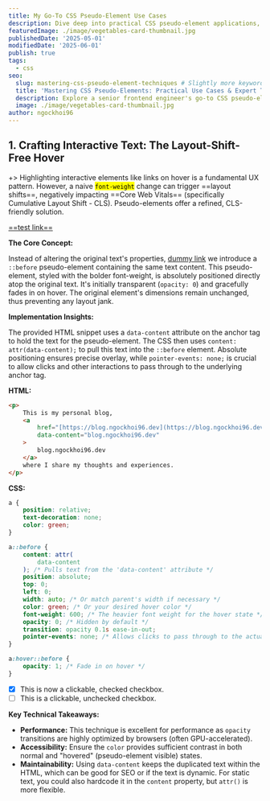 ```yaml
---
title: My Go-To CSS Pseudo-Element Use Cases
description: Dive deep into practical CSS pseudo-element applications, from crafting elegant UI details and enhancing form usability to optimizing animations for a smoother user experience.
featuredImage: ./image/vegetables-card-thumbnail.jpg
publishedDate: '2025-05-01'
modifiedDate: '2025-06-01'
publish: true
tags:
  - css
seo:
  slug: mastering-css-pseudo-element-techniques # Slightly more keyword-rich slug
  title: 'Mastering CSS Pseudo-Elements: Practical Use Cases & Expert Tips'
  description: Explore a senior frontend engineer's go-to CSS pseudo-element techniques for enhancing UIs, optimizing performance, and writing cleaner, more maintainable code.
  image: ./image/vegetables-card-thumbnail.jpg
author: ngockhoi96
---
```


## 1. Crafting Interactive Text: The Layout-Shift-Free Hover

+> Highlighting interactive elements like links on hover is a fundamental UX pattern. However, a naive <mark>`font-weight`</mark> change can trigger ==layout shifts==, negatively impacting ==Core Web Vitals== (specifically Cumulative Layout Shift - CLS). Pseudo-elements offer a refined, CLS-friendly solution.

[==test link==](https://developer.mozilla.org/en-US/blog/launching-new-front-end/)

**The Core Concept:**

Instead of altering the original text's properties, [dummy link](https://blog.ngockhoi96.dev) we introduce a `::before` pseudo-element containing the same text content. This pseudo-element, styled with the bolder font-weight, is absolutely positioned directly atop the original text. It's initially transparent (`opacity: 0`) and gracefully fades in on hover. The original element's dimensions remain unchanged, thus preventing any layout jank.

**Implementation Insights:**

The provided HTML snippet uses a `data-content` attribute on the anchor tag to hold the text for the pseudo-element. The CSS then uses `content: attr(data-content);` to pull this text into the `::before` element. Absolute positioning ensures precise overlay, while `pointer-events: none;` is crucial to allow clicks and other interactions to pass through to the underlying anchor tag.

**HTML:**

```html
<p>
	This is my personal blog,
	<a
		href="[https://blog.ngockhoi96.dev](https://blog.ngockhoi96.dev)"
		data-content="blog.ngockhoi96.dev"
	>
		blog.ngockhoi96.dev
	</a>
	where I share my thoughts and experiences.
</p>
```

**CSS:**

```css
a {
	position: relative;
	text-decoration: none;
	color: green;
}

a::before {
	content: attr(
		data-content
	); /* Pulls text from the 'data-content' attribute */
	position: absolute;
	top: 0;
	left: 0;
	width: auto; /* Or match parent's width if necessary */
	color: green; /* Or your desired hover color */
	font-weight: 600; /* The heavier font weight for the hover state */
	opacity: 0; /* Hidden by default */
	transition: opacity 0.1s ease-in-out;
	pointer-events: none; /* Allows clicks to pass through to the actual link below */
}

a:hover::before {
	opacity: 1; /* Fade in on hover */
}
```

- [x] This is now a clickable, checked checkbox.
- [ ] This is a clickable, unchecked checkbox.

**Key Technical Takeaways:**

- **Performance:** This technique is excellent for performance as `opacity` transitions are highly optimized by browsers (often GPU-accelerated).
- **Accessibility:** Ensure the `color` provides sufficient contrast in both normal and "hovered" (pseudo-element visible) states.
- **Maintainability:** Using `data-content` keeps the duplicated text within the HTML, which can be good for SEO or if the text is dynamic. For static text, you could also hardcode it in the `content` property, but `attr()` is more flexible.
